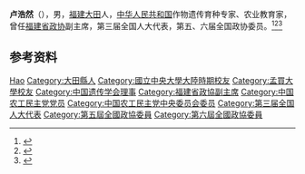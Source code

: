 '''卢浩然'''（{{bd|1916年||2002年|}}），男，[[福建|福建]][[大田县|大田]]人，[[中华人民共和国|中华人民共和国]]作物遗传育种专家、农业教育家，曾任[[福建省政协|福建省政协]]副主席，第三届全国人大代表，第五、六届全国政协委员。<ref>{{Cite book|title=中华人民共和国职官志|author=何虎生, 李耀东, 向常福主编|publisher=中国社会出版社|year=2003|isbn=9787800883934|location=北京|pages=}}</ref><ref>{{Cite book|title=中国科学技术专家传略 • 农学编 作物卷 一|author=中国科学技术协会编; 庄巧生主编; 过益先, 吴景锋副主编|publisher=中国科学技术出版社|year=1993|isbn=|location=北京|pages=}}</ref><ref>{{Cite book|title=历届全国政协委员人名辞典|author=|publisher=中国国际广播出版社|year=1996|isbn=9787507813746|location=北京|pages=286}}</ref>

== 参考资料 ==
{{reflist}}

{{中国人物小作品}}
{{Navboxes
| title  = 卢浩然在[[中国遗传学会|中国遗传学会]]的职务
| list1  =
{{中国遗传学会第一届理事会}}
}}

{{Authority control}}
{{DEFAULTSORT:Lu卢}}
[[Category:卢姓|Hao]]
[[Category:大田縣人|Category:大田縣人]]
[[Category:國立中央大學大陸時期校友|Category:國立中央大學大陸時期校友]]
[[Category:孟買大學校友|Category:孟買大學校友]]
[[Category:中国遗传学会理事|Category:中国遗传学会理事]]
[[Category:福建省政協副主席|Category:福建省政協副主席]]
[[Category:中国农工民主党党员|Category:中国农工民主党党员]]
[[Category:中国农工民主党中央委员会委员|Category:中国农工民主党中央委员会委员]]
[[Category:第三届全国人大代表|Category:第三届全国人大代表]]
[[Category:第五屆全國政協委員|Category:第五屆全國政協委員]]
[[Category:第六屆全國政協委員|Category:第六屆全國政協委員]]